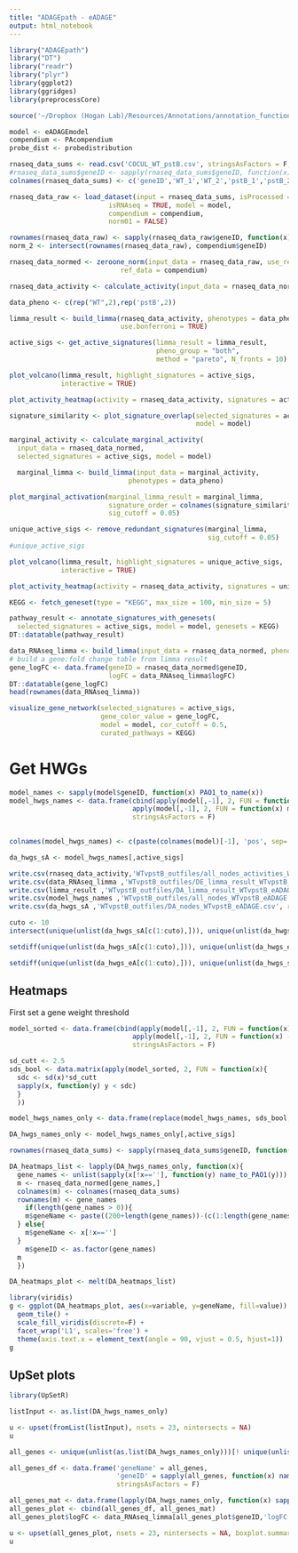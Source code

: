 ```yaml
---
title: "ADAGEpath - eADAGE"
output: html_notebook
---
```



```r
library("ADAGEpath")
library("DT")
library("readr")
library("plyr")
library(ggplot2)
library(ggridges)
library(preprocessCore)

source('~/Dropbox (Hogan Lab)/Resources/Annotations/annotation_functions.R')
```


```r
model <- eADAGEmodel
compendium <- PAcompendium
probe_dist <- probedistribution
```

```r
rnaseq_data_sums <- read.csv('COCUL_WT_pstB.csv', stringsAsFactors = F, header = F)
#rnaseq_data_sums$geneID <- sapply(rnaseq_data_sums$geneID, function(x) name)
colnames(rnaseq_data_sums) <- c('geneID','WT_1','WT_2','pstB_1','pstB_2')
```

```r
rnaseq_data_raw <- load_dataset(input = rnaseq_data_sums, isProcessed = TRUE,
                         isRNAseq = TRUE, model = model,
                         compendium = compendium, 
                         norm01 = FALSE)
```


```r
rownames(rnaseq_data_raw) <- sapply(rnaseq_data_raw$geneID, function(x) PA14_to_PAO1(name_to_PAO1(x)))
norm_2 <- intersect(rownames(rnaseq_data_raw), compendium$geneID)
```

```r
rnaseq_data_normed <- zeroone_norm(input_data = rnaseq_data_raw, use_ref = TRUE,
                            ref_data = compendium)
```





```r
rnaseq_data_activity <- calculate_activity(input_data = rnaseq_data_normed, model = model)
```

```r
data_pheno <- c(rep("WT",2),rep('pstB',2))
```

```r
limma_result <- build_limma(rnaseq_data_activity, phenotypes = data_pheno,
                            use.bonferroni = TRUE)
```


```r
active_sigs <- get_active_signatures(limma_result = limma_result,
                                     pheno_group = "both", 
                                     method = "pareto", N_fronts = 10)
```

```r
plot_volcano(limma_result, highlight_signatures = active_sigs,
             interactive = TRUE)
```

```r
plot_activity_heatmap(activity = rnaseq_data_activity, signatures = active_sigs)
```

```r
signature_similarity <- plot_signature_overlap(selected_signatures = active_sigs,
                                               model = model)
```


```r
marginal_activity <- calculate_marginal_activity(
  input_data = rnaseq_data_normed,
  selected_signatures = active_sigs, model = model)
```


```r
  marginal_limma <- build_limma(input_data = marginal_activity,
                              phenotypes = data_pheno)
```

```r
plot_marginal_activation(marginal_limma_result = marginal_limma,
                         signature_order = colnames(signature_similarity),
                         sig_cutoff = 0.05)
```

```r
unique_active_sigs <- remove_redundant_signatures(marginal_limma,
                                                  sig_cutoff = 0.05)
#unique_active_sigs
```

```r
plot_volcano(limma_result, highlight_signatures = unique_active_sigs,
             interactive = TRUE)
```


```r
plot_activity_heatmap(activity = rnaseq_data_activity, signatures = unique_active_sigs)
```

```r
KEGG <- fetch_geneset(type = "KEGG", max_size = 100, min_size = 5)
```

```r
pathway_result <- annotate_signatures_with_genesets(
  selected_signatures = active_sigs, model = model, genesets = KEGG)
DT::datatable(pathway_result)
```

```r
data_RNAseq_limma <- build_limma(input_data = rnaseq_data_normed, phenotypes = data_pheno)
# build a gene:fold change table from limma result
gene_logFC <- data.frame(geneID = rnaseq_data_normed$geneID,
                         logFC = data_RNAseq_limma$logFC)
DT::datatable(gene_logFC)
head(rownames(data_RNAseq_limma))
```



```r
visualize_gene_network(selected_signatures = active_sigs,
                       gene_color_value = gene_logFC,
                       model = model, cor_cutoff = 0.5,
                       curated_pathways = KEGG)
```


# Get HWGs

```r
model_names <- sapply(model$geneID, function(x) PAO1_to_name(x))
model_hwgs_names <- data.frame(cbind(apply(model[,-1], 2, FUN = function(x) model_names[order(x, decreasing = T)] ),
                               apply(model[,-1], 2, FUN = function(x) model_names[order(x, decreasing = F)] )),
                               stringsAsFactors = F)
                         

colnames(model_hwgs_names) <- c(paste(colnames(model)[-1], 'pos', sep=''),paste(colnames(model)[-1], 'neg', sep=''))
```

```r
da_hwgs_sA <- model_hwgs_names[,active_sigs]
```


```r
write.csv(rnaseq_data_activity,'WTvpstB_outfiles/all_nodes_activities_WTvpstB_eADAGE.csv', row.names = T)
write.csv(data_RNAseq_limma ,'WTvpstB_outfiles/DE_limma_result_WTvpstB_gene_expression.csv', row.names = T)
write.csv(limma_result ,'WTvpstB_outfiles/DA_limma_result_WTvpstB_eADAGE.csv', row.names = T)
write.csv(model_hwgs_names ,'WTvpstB_outfiles/all_nodes_WTvpstB_eADAGE.csv', row.names = F)
write.csv(da_hwgs_sA ,'WTvpstB_outfiles/DA_nodes_WTvpstB_eADAGE.csv', row.names = F)
```

```r
cuto <- 10
intersect(unique(unlist(da_hwgs_sA[c(1:cuto),])), unique(unlist(da_hwgs_eA[c(1:cuto),])))
```



```r
setdiff(unique(unlist(da_hwgs_sA[c(1:cuto),])), unique(unlist(da_hwgs_eA[c(1:cuto),])))

```

```r
setdiff(unique(unlist(da_hwgs_eA[c(1:cuto),])), unique(unlist(da_hwgs_sA[c(1:cuto),])))
```

## Heatmaps

First set a gene weight threshold
```r
model_sorted <- data.frame(cbind(apply(model[,-1], 2, FUN = function(x) x[order(x, decreasing = T)] ),
                               apply(model[,-1], 2, FUN = function(x) -x[order(x, decreasing = F)] )),
                               stringsAsFactors = F)

sd_cutt <- 2.5
sds_bool <- data.matrix(apply(model_sorted, 2, FUN = function(x){
  sdc <- sd(x)*sd_cutt
  sapply(x, function(y) y < sdc)
  }
  ))

model_hwgs_names_only <- data.frame(replace(model_hwgs_names, sds_bool, ''))
```

```r

DA_hwgs_names_only <- model_hwgs_names_only[,active_sigs]

rownames(rnaseq_data_sums) <- sapply(rnaseq_data_sums$geneID, function(x) name_to_PAO1(x))

DA_heatmaps_list <- lapply(DA_hwgs_names_only, function(x){
  gene_names <- unlist(sapply(x[!x==''], function(y) name_to_PAO1(y)))
  m <- rnaseq_data_normed[gene_names,]
  colnames(m) <- colnames(rnaseq_data_sums)
  rownames(m) <- gene_names
    if(length(gene_names > 0)){
    m$geneName <- paste((200+length(gene_names))-(c(1:length(gene_names))+100),sapply(gene_names, function(x) PAO1_to_name(x)),sep='_')
  } else{
    m$geneName <- x[!x=='']
  }
    m$geneID <- as.factor(gene_names)
  m
  })

DA_heatmaps_plot <- melt(DA_heatmaps_list)
```

```r
library(viridis)
g <- ggplot(DA_heatmaps_plot, aes(x=variable, y=geneName, fill=value)) +
  geom_tile() +
  scale_fill_viridis(discrete=F) +
  facet_wrap('L1', scales='free') +
  theme(axis.text.x = element_text(angle = 90, vjust = 0.5, hjust=1))
g
```
## UpSet plots

```r
library(UpSetR)
```

```r
listInput <- as.list(DA_hwgs_names_only)

u <- upset(fromList(listInput), nsets = 23, nintersects = NA)
u
```

```r
all_genes <- unique(unlist(as.list(DA_hwgs_names_only)))[! unique(unlist(as.list(DA_hwgs_names_only))) =='']

all_genes_df <- data.frame('geneName' = all_genes,
                           'geneID' = sapply(all_genes, function(x) name_to_PAO1(x)),
                           stringsAsFactors = F)

all_genes_mat <- data.frame(lapply(DA_hwgs_names_only, function(x) sapply(all_genes, function(y) as.numeric(y %in% x))))
all_genes_plot <- cbind(all_genes_df, all_genes_mat)
all_genes_plot$logFC <- data_RNAseq_limma[all_genes_plot$geneID,'logFC']

u <- upset(all_genes_plot, nsets = 23, nintersects = NA, boxplot.summary = c('logFC'))
u
```
